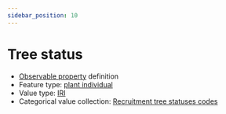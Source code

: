 ```yaml
---
sidebar_position: 10
---
```



# Tree status

- [Observable property](/viewers/dawe-vocabs?uri=https://linked.data.gov.au/def/test/dawe-cv/ddd0c631-bfdd-4b0f-88de-a5eb1a0181c6) definition
- Feature type: [plant individual](http://linked.data.gov.au/def/tern-cv/60d7edf8-98c6-43e9-841c-e176c334d270)
- Value type: [IRI](https://w3id.org/tern/ontologies/tern/IRI)
- Categorical value collection: [Recruitment tree statuses codes](/viewers/dawe-vocabs?uri=https://linked.data.gov.au/def/test/dawe-cv/b7368a37-a4ac-4c84-8a78-1fb9755ad849)

<Example protocolModule="recruitment-age" observableProperty="https://linked.data.gov.au/def/test/dawe-cv/ddd0c631-bfdd-4b0f-88de-a5eb1a0181c6" />
